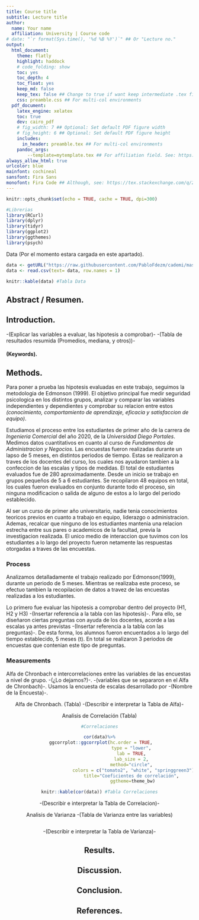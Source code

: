 ```yaml
---
title: Course title
subtitle: Lecture title
author:
  name: Your name
  affiliation: University | Course code
# date: "`r format(Sys.time(), '%d %B %Y')`" ## Or "Lecture no."
output: 
  html_document:
    theme: flatly
    highlight: haddock
    # code_folding: show
    toc: yes
    toc_depth: 4
    toc_float: yes
    keep_md: false
    keep_tex: false ## Change to true if want keep intermediate .tex file
    css: preamble.css ## For multi-col environments
  pdf_document:
    latex_engine: xelatex
    toc: true
    dev: cairo_pdf
    # fig_width: 7 ## Optional: Set default PDF figure width
    # fig_height: 6 ## Optional: Set default PDF figure height
    includes:
      in_header: preamble.tex ## For multi-col environments
    pandoc_args:
        --template=mytemplate.tex ## For affiliation field. See: https://bit.ly/2T191uZ
always_allow_html: true
urlcolor: blue
mainfont: cochineal
sansfont: Fira Sans
monofont: Fira Code ## Although, see: https://tex.stackexchange.com/q/294362
---
```


```r
knitr::opts_chunk$set(echo = TRUE, cache = TRUE, dpi=300)
```

```r
#Librerias
library(RCurl)
library(dplyr)
library(tidyr)
library(ggplot2)
library(ggthemes)
library(psych)
```

Data (Por el momento estara cargada en este apartado).
```r
data <- getURL("https://raw.githubusercontent.com/PabloFdezm/cademi/master/new_data.csv?token=AQWVYHXS7QYQW5UWESIDJGC7MV63U")
data <- read.csv(text= data, row.names = 1)
```

```r
knitr::kable(data) #Tabla Data
```

## Abstract / Resumen.
## Introduction.

-(Explicar las variables a evaluar, las hipotesis a comprobar)-
-(Tabla de resultados resumida (Promedios, mediana, y otros))-

#### (Keywords).

## Methods.

Para poner a prueba las hipotesis evaluadas en este trabajo, seguimos la metodologia de Edmonson (1999). El objetivo principal fue medir seguridad psicologica en los distintos grupos, analizar y comparar las variables independientes y dependientes y comprobar su relacion entre estos *(conocimiento, comportamiento de aprendizaje, eficacia y satisfaccion de equipo)*.

Estudiamos el proceso entre los estudiantes de primer año de la carrera de *Ingenieria Comercial* del año 2020, de la *Universidad Diego Portales*. Medimos datos cuantitativos en cuanto al curso de *Fundamentos de Administracion y Negocios*. Las encuestas fueron realizadas durante un lapso de 5 meses, en distintos periodos de tiempo. Estas se realizaron a traves de los docentes del curso, los cuales nos ayudaron tambien a la confeccion de las escalas y tipos de medidas. El total de estudiantes evaluados fue de 280 aproximadamente. Desde un inicio se trabajo en grupos pequeños de 5 a 6 estudiantes. Se recopilaron 48 equipos en total, los cuales fueron evaluados en conjunto durante todo el proceso, sin ninguna modificacion o salida de alguno de estos a lo largo del periodo establecido.

Al ser un curso de primer año universitario, nadie tenia conocimientos teoricos previos en cuanto a trabajo en equipo, liderazgo o administracion. Ademas, recalcar que ninguno de los estudiantes mantenia una relacion estrecha entre sus pares o academicos de la facultad, previa la investigacion realizada. El unico medio de interaccion que tuvimos con los estudiantes a lo largo del proyecto fueron netamente las respuestas otorgadas a traves de las encuestas.

### Process

Analizamos detalladamente el trabajo realizado por Edmonson(1999), durante un periodo de 5 meses. Mientras se realizaba este proceso, se efectuo tambien la recopilacion de datos a travez de las encuestas realizadas a los estudiantes.

Lo primero fue evaluar las hipotesis a comprobar dentro del proyecto (H1, H2 y H3) -(Insertar referencia a la tabla con las hipotesis)-. Para ello, se diseñaron ciertas preguntas con ayuda de los docentes, acorde a las escalas ya antes previstas -(Insertar referencia a la tabla con las preguntas)-. De esta forma, los alumnos fueron encuentados a lo largo del tiempo establecido, 5 meses (t). En total se realizaron 3 periodos de encuestas que contenian este tipo de preguntas.

### Measurements

Alfa de Chronbach e intercorrelaciones entre las variables de las encuestas a nivel de grupo. -(¿Lo dejamos?)-. -(variables que se separaron en el Alfa de Chronbach)-. Usamos la encuesta de escalas desarrollado por -(Nombre de la Encuesta)-. 

<CENTER>Alfa de Chronbach. (Tabla) -(Describir e interpretar la Tabla de Alfa)-

<CENTER>Analisis de Correlación (Tabla)
```r
#Correlaciones

cor(data)%>%
  ggcorrplot::ggcorrplot(hc.order = TRUE, 
                         type = "lower", 
                         lab = TRUE, 
                         lab_size = 2, 
                         method="circle", 
                         colors = c("tomato2", "white", "springgreen3"), 
                         title="Coeficientes de correlación", 
                         ggtheme=theme_bw)

knitr::kable(cor(data)) #Tabla Correlaciones

```
-(Describir e interpretar la Tabla de Correlacion)-

<CENTER>Analisis de Varianza -(Tabla de Varianza entre las variables)
```r

```
-(Describir e interpretar la Tabla de Varianza)-

## Results.

## Discussion.

## Conclusion.

## References.
